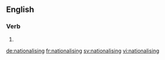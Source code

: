 ==English==

===Verb===
{{head|en}}

# {{present participle of|nationalise}}

[[de:nationalising]]
[[fr:nationalising]]
[[sv:nationalising]]
[[vi:nationalising]]